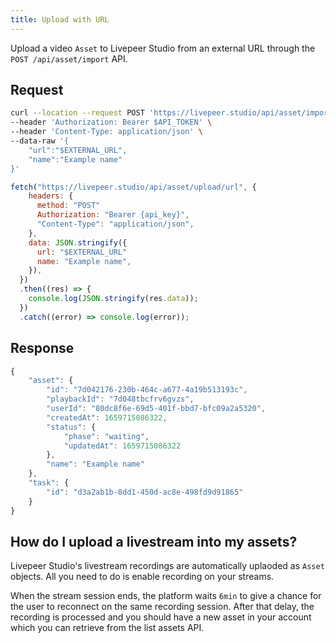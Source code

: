 ```yaml
---
title: Upload with URL
---
```



Upload a video `Asset` to Livepeer Studio from an external URL through the
`POST /api/asset/import` API.


## Request





<Tabs>
  <TabItem value="bash" label="bash">

```bash
curl --location --request POST 'https://livepeer.studio/api/asset/import' \
--header 'Authorization: Bearer $API_TOKEN' \
--header 'Content-Type: application/json' \
--data-raw '{
    "url":"$EXTERNAL_URL",
    "name":"Example name"
}'

```


</TabItem>

<TabItem value="py" label="JavaScript">

```js
fetch("https://livepeer.studio/api/asset/upload/url", {
    headers: {
      method: "POST"
      Authorization: "Bearer {api_key}",
      "Content-Type": "application/json",
    },
    data: JSON.stringify({
      url: "$EXTERNAL_URL"
      name: "Example name",
    }),
  })
  .then((res) => {
    console.log(JSON.stringify(res.data));
  })
  .catch((error) => console.log(error));
```

</TabItem>
</Tabs>



<!--
<Table
  data={[
    {
      parameter: <code>url</code>,
      type: <code>string</code>,
      description: "The URL of the file that Livepeer should download and use.",
    },
    {
      parameter: <code>name</code>,
      type: <code>string</code>,
      description:
        "The name of the `Asset` containing a custom human-readable description or title.",
    },
  ]}
/> -->


## Response

```jsx
{
    "asset": {
        "id": "7d042176-230b-464c-a677-4a19b513193c",
        "playbackId": "7d048tbcfrv6gvzs",
        "userId": "80dc8f6e-69d5-401f-bbd7-bfc09a2a5320",
        "createdAt": 1659715086322,
        "status": {
            "phase": "waiting",
            "updatedAt": 1659715086322
        },
        "name": "Example name"
    },
    "task": {
        "id": "d3a2ab1b-8dd1-450d-ac8e-498fd9d91865"
    }
}
```

## How do I upload a livestream into my assets?

Livepeer Studio's livestream recordings are automatically uplaoded as `Asset` objects.
All you need to do is enable recording on your streams.

When the stream session ends, the platform waits `6min` to give a chance for the
user to reconnect on the same recording session. After that delay, the recording
is processed and you should have a new asset in your account which you can
retrieve from the list assets API.
